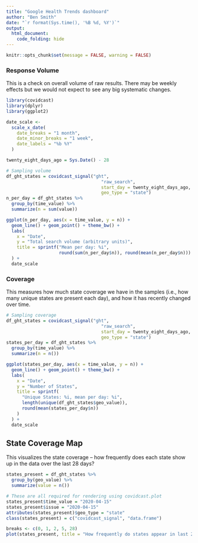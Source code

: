 ```yaml
---
title: "Google Health Trends dashboard"
author: "Ben Smith"
date: "`r format(Sys.time(), '%B %d, %Y')`"
output:
  html_document:
    code_folding: hide
---
```


```r
knitr::opts_chunk$set(message = FALSE, warning = FALSE)
```

### Response Volume

This is a check on overall volume of raw results. There may be weekly effects but we would not expect to see any big systematic changes.

```r
library(covidcast)
library(dplyr)
library(ggplot2)

date_scale <-
  scale_x_date(
    date_breaks = "1 month",
    date_minor_breaks = "1 week",
    date_labels = "%b %Y"
  )

twenty_eight_days_ago = Sys.Date() - 28

# Sampling volume
df_ght_states = covidcast_signal("ght",
                                    "raw_search",
                                    start_day = twenty_eight_days_ago,
                                    geo_type = "state")
n_per_day = df_ght_states %>%
  group_by(time_value) %>%
  summarize(n = sum(value))

ggplot(n_per_day, aes(x = time_value, y = n)) +
  geom_line() + geom_point() + theme_bw() +
  labs(
    x = "Date",
    y = "Total search volume (arbitrary units)",
    title = sprintf("Mean per day: %i",
                    round(sum(n_per_day$n)), round(mean(n_per_day$n)))
  ) +
  date_scale
```

### Coverage

This measures how much state coverage we have in the samples (i.e., how many unique states are present each day), and how it has recently changed over time.

```r
# Sampling coverage
df_ght_states = covidcast_signal("ght",
                                    "raw_search",
                                    start_day = twenty_eight_days_ago,
                                    geo_type = "state")
states_per_day = df_ght_states %>%
  group_by(time_value) %>%
  summarize(n = n())

ggplot(states_per_day, aes(x = time_value, y = n)) +
  geom_line() + geom_point() + theme_bw() +
  labs(
    x = "Date",
    y = "Number of States",
    title = sprintf(
      "Unique States: %i, mean per day: %i",
      length(unique(df_ght_states$geo_value)),
      round(mean(states_per_day$n))
    )
  ) +
  date_scale
```

## State Coverage Map

This visualizes the state coverage -- how frequently does each state show up in the data over the last 28 days?

```r

states_present = df_ght_states %>%
  group_by(geo_value) %>%
  summarize(value = n())

# These are all required for rendering using covidcast.plot
states_present$time_value = "2020-04-15"
states_present$issue = "2020-04-15"
attributes(states_present)$geo_type = "state"
class(states_present) = c("covidcast_signal", "data.frame")

breaks <- c(0, 1, 2, 5, 28)
plot(states_present, title = "How frequently do states appear in last 28 days?", range=c(0, 28))
```